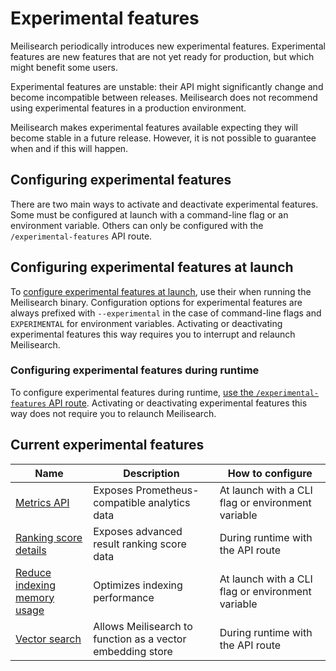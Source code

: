 # Experimental features

Meilisearch periodically introduces new experimental features. Experimental features are new features that are not yet ready for production, but which might benefit some users.

Experimental features are unstable: their API might significantly change and become incompatible between releases. Meilisearch does not recommend using experimental features in a production environment.

Meilisearch makes experimental features available expecting they will become stable in a future release. However, it is not possible to guarantee when and if this will happen.

## Configuring experimental features

There are two main ways to activate and deactivate experimental features. Some must be configured at launch with a command-line flag or an environment variable. Others can only be configured with the `/experimental-features` API route.

## Configuring experimental features at launch

To [configure experimental features at launch](/learn/configuration/instance_options), use their when running the Meilisearch binary. Configuration options for experimental features are always prefixed with `--experimental` in the case of command-line flags and `EXPERIMENTAL` for environment variables. Activating or deactivating experimental features this way requires you to interrupt and relaunch Meilisearch.

### Configuring experimental features during runtime

To configure experimental features during runtime, [use the `/experimental-features` API route](/reference/api/experimental). Activating or deactivating experimental features this way does not require you to relaunch Meilisearch.

## Current experimental features

| Name                                                                             | Description                                                | How to configure                                  |
|----------------------------------------------------------------------------------|------------------------------------------------------------|---------------------------------------------------|
| [Metrics API](/learn/experimental/metrics)                                       | Exposes Prometheus-compatible analytics data               | At launch with a CLI flag or environment variable |
| [Ranking score details](/learn/experimental/ranking_rule_score_details)          | Exposes advanced result ranking score data                 | During runtime with the API route                 |
| [Reduce indexing memory usage](/learn/experimental/reduce-indexing-memory-usage) | Optimizes indexing performance                             | At launch with a CLI flag or environment variable |
| [Vector search](/learn/experimental/vector_search)                               | Allows Meilisearch to function as a vector embedding store | During runtime with the API route                 |
